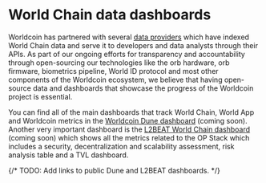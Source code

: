 # World Chain data dashboards

Worldcoin has partnered with several [data providers](/world-chain/providers/data) which have indexed World Chain data and serve it to
developers and data analysts through their APIs. As part of our ongoing efforts for transparency and accountability through open-sourcing
our technologies like the orb hardware, orb firmware, biometrics pipeline, World ID protocol and most other components of the Worldcoin ecosystem,
we believe that having open-source data and dashboards that showcase the progress of the Worldcoin project is essential. 

You can find all of the main dashboards that track World Chain, World App and Worldcoin metrics in the [Worldcoin Dune dashboard]() (coming soon). 
Another very important dashboard is the [L2BEAT World Chain dashboard]() (coming soon) which shows all the metrics related to the OP Stack which includes a security,
decentralization and scalability assessment, risk analysis table and a TVL dashboard.

{/* TODO: Add links to public Dune and L2BEAT dashboards. */}